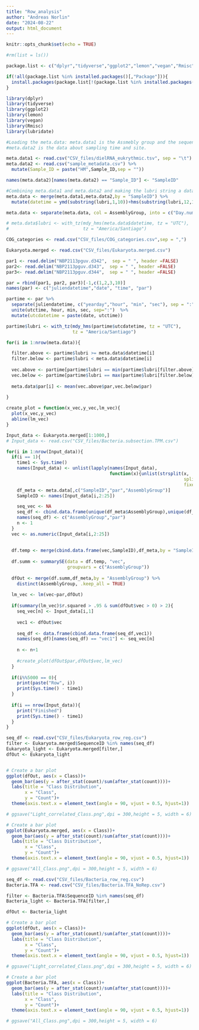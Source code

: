 ```yaml
---
title: "Row_analysis"
author: "Andreas Norlin"
date: "2024-08-22"
output: html_document
---
```


```r
knitr::opts_chunk$set(echo = TRUE)

#rm(list = ls())

package.list <- c("dplyr","tidyverse","ggplot2","lemon","vegan","Rmisc","lubridate")

if(!all(package.list %in% installed.packages()[,"Package"])){
  install.packages(package.list[!(package.list %in% installed.packages()[,"Package"])])
}

library(dplyr)
library(tidyverse)
library(ggplot2)
library(lemon)
library(vegan)
library(Rmisc)
library(lubridate)

#Loading the meta.data: meta.data1 is the Assmebly group and the sequencing ID (sample ID),
#meta.data2 is the data about sampling time and site.

meta.data1 <- read.csv("CSV_files/dielRNA_eukrythmic.tsv", sep = "\t")
meta.data2 <- read.csv("sample_metadata.csv") %>% 
  mutate(Sample_ID = paste("HM",Sample_ID,sep = ""))

names(meta.data2)[names(meta.data2) == "Sample_ID"] <- "SampleID"

#Combining meta.data1 and meta.data2 and making the lubri string a data + time saved in datetime
meta.data <- merge(meta.data1,meta.data2,by = "SampleID") %>% 
  mutate(datetime = ymd(substring(lubri,1,10))+hms(substring(lubri,12,19)))

meta.data <- separate(meta.data, col = AssemblyGroup, into = c("Day.num","ToD"),sep = "_",remove = FALSE, fill = "right", extra = "drop")

# meta.data$lubri <- with_tz(mdy_hms(meta.data$datetime, tz = "UTC"),
#                            tz = "America/Santiago")

COG_categories <- read.csv("CSV_files/COG_categories.csv",sep = ",")

Eukaryota.merged <- read.csv("CSV_files/Eukaryota.merged.csv")

par1 <- read.delim("NBP2113pguv.d342",  sep = " ", header =FALSE)
par2<- read.delim("NBP2113pguv.d343",  sep = " ", header =FALSE)
par3<- read.delim("NBP2113pguv.d344",  sep = " ", header =FALSE)

par = rbind(par1, par2, par3)[-1,c(1,2,3,10)]
names(par) <- c("juliendatetime","date", "time", "par")

partime <- par %>% 
  separate(juliendatetime, c("yearday","hour", "min", "sec"), sep = ":" ) %>% 
  unite(utctime, hour, min, sec, sep=":")  %>% 
  mutate(utcdatetime = paste(date, utctime))

partime$lubri <- with_tz(mdy_hms(partime$utcdatetime, tz = "UTC"),
                         tz = "America/Santiago")

for(i in 1:nrow(meta.data)){

  filter.above <- partime$lubri >= meta.data$datetime[i]
  filter.below <- partime$lubri < meta.data$datetime[i]
  
  vec.above <- partime[partime$lubri == min(partime$lubri[filter.above]),]
  vec.below <- partime[partime$lubri == max(partime$lubri[filter.below]),]
  
  meta.data$par[i] <- mean(vec.above$par,vec.below$par)
  
}

create_plot = function(x_vec,y_vec,lm_vec){
  plot(x_vec,y_vec)
  abline(lm_vec)
}
```


```r
Input_data <- Eukaryota.merged[1:1000,]
# Input_data <- read.csv("CSV_files/Bacteria.subsection.TPM.csv")

for(i in 1:nrow(Input_data)){
  if(i == 1){
    time1 <- Sys.time()
    names(Input_data) <- unlist(lapply(names(Input_data),
                                       function(x){unlist(strsplit(x,
                                                                   split = "_",
                                                                   fixed = TRUE))[1]}))
    df_meta <- meta.data[,c("SampleID","par","AssemblyGroup")]
    SampleID <- names(Input_data[i,2:25])

    seq_vec <- NA
    seq_df <- cbind.data.frame(unique(df_meta$AssemblyGroup),unique(df_meta$par))
    names(seq_df) <- c("AssemblyGroup","par")
    n <- 1
  }
  vec <- as.numeric(Input_data[i,2:25])
  
  
  df.temp <- merge(cbind.data.frame(vec,SampleID),df_meta,by = "SampleID")
  
  df.summ <- summarySE(data = df.temp, "vec",
                       groupvars = c("AssemblyGroup"))
  
  dfOut <- merge(df.summ,df_meta,by = "AssemblyGroup") %>% 
    distinct(AssemblyGroup, .keep_all = TRUE)
  
  lm_vec <- lm(vec~par,dfOut)
  
  if(summary(lm_vec)$r.squared > .95 & sum(dfOut$vec > 0) > 2){
    seq_vec[n] <- Input_data[i,1]
    
    vec1 <- dfOut$vec
    
    seq_df <- data.frame(cbind.data.frame(seq_df,vec1))
    names(seq_df)[names(seq_df) == "vec1"] <- seq_vec[n]
    
    n <- n+1
    
    #create_plot(dfOut$par,dfOut$vec,lm_vec)
  }
  
  if(i%%5000 == 0){
    print(paste("Row", i))
    print(Sys.time() - time1)
  }
  
  if(i == nrow(Input_data)){
    print("Finished")
    print(Sys.time() - time1)
  }
}
```



```r
seq_df <- read.csv("CSV_files/Eukaryota_row_reg.csv")
filter <- Eukaryota.merged$SequenceID %in% names(seq_df)
Eukaryota_light <- Eukaryota.merged[filter,]
dfOut <- Eukaryota_light


# Create a bar plot
ggplot(dfOut, aes(x = Class))+
  geom_bar(aes(y = after_stat(count)/sum(after_stat(count))))+
  labs(title = "Class Distribution",
       x = "Class",
       y = "Count")+
  theme(axis.text.x = element_text(angle = 90, vjust = 0.5, hjust=1))

# ggsave("Light_correlated_Class.png",dpi = 300,height = 5, width = 6)

# Create a bar plot
ggplot(Eukaryota.merged, aes(x = Class))+
  geom_bar(aes(y = after_stat(count)/sum(after_stat(count))))+
  labs(title = "Class Distribution",
       x = "Class",
       y = "Count")+
  theme(axis.text.x = element_text(angle = 90, vjust = 0.5, hjust=1))

# ggsave("All_Class.png",dpi = 300,height = 5, width = 6)
```


```r
seq_df <- read.csv("CSV_files/Bacteria_row_reg.csv")
Bacteria.TFA <- read.csv("CSV_files/Bacteria.TFA_NoRep.csv")

filter <- Bacteria.TFA$SequenceID %in% names(seq_df)
Bacteria_light <- Bacteria.TFA[filter,]

dfOut <- Bacteria_light

# Create a bar plot
ggplot(dfOut, aes(x = Class))+
  geom_bar(aes(y = after_stat(count)/sum(after_stat(count))))+
  labs(title = "Class Distribution",
       x = "Class",
       y = "Count")+
  theme(axis.text.x = element_text(angle = 90, vjust = 0.5, hjust=1))

# ggsave("Light_correlated_Class.png",dpi = 300,height = 5, width = 6)

# Create a bar plot
ggplot(Bacteria.TFA, aes(x = Class))+
  geom_bar(aes(y = after_stat(count)/sum(after_stat(count))))+
  labs(title = "Class Distribution",
       x = "Class",
       y = "Count")+
  theme(axis.text.x = element_text(angle = 90, vjust = 0.5, hjust=1))

# ggsave("All_Class.png",dpi = 300,height = 5, width = 6)
```